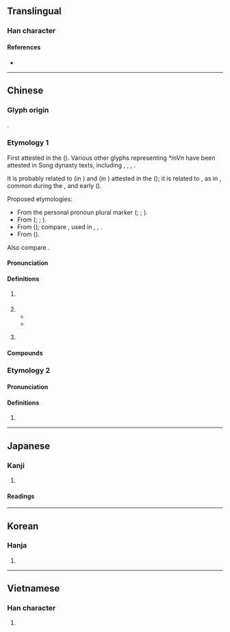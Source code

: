 {{also|们}}
{{character info/new}}
==Translingual==
{{stroke order|type=animate}}

===Han character===
{{Han char|rn=9|rad=人|as=08|sn=10|four=27220|canj=OAN|ids=⿰亻門}}

====References====
* {{Han ref|kx=0107.260|dkj=00766|dj=0229.060|hdz=10185.020|uh=5011|ud=20497|bh=ADCC|bd=44492}}

----

==Chinese==
{{zh-forms|s=们}}

===Glyph origin===
{{Han etym}}
{{Han compound|亻|門|ls=psc|c1=s|c2=p|t1=person}}.

===Etymology 1===
First attested in the {{w|Song dynasty}} ({{zh-ref|Lü, 1940}}). Various other glyphs representing ''*mVn'' have been attested in Song dynasty texts, including {{zh-l|*懣}}, {{zh-l|*滿}}, {{zh-l|*瞞}}, {{zh-l|*門}}.

It is probably related to {{ltc-l|弭}} (in {{m|zh|[[我]]弭}}) and {{ltc-l|偉}} (in {{m|zh|[[兒郎]]偉}}) attested in the {{w|Tang dynasty}} ({{zh-ref|Lü, 1940}}); it is related to {{zh-l|每}}, as in {{zh-l|我每}}, common during the {{w|Jin dynasty}}, {{w|Yuan dynasty}} and early {{w|Ming dynasty}} ({{zh-ref|Lü, 1985}}).

Proposed etymologies:
* From the personal pronoun plural marker {{och-l|輩}} ({{zh-ref|Lü, 1985}}; {{zh-ref|Feng, 1997}}; {{zh-ref|Li, 2013}}).
* From {{ltc-l|門|door; clan; family}} ({{zh-ref|Ota, 2003}}; {{zh-ref|Yu, 1989}}; {{zh-ref|Li and Shi, 2000}}).
* From {{ltc-l|每人|everybody|id=1,1}} ({{zh-ref|Norman, 1988}}); compare {{cog|cdo|-}} {{zh-l|各儂|everybody}}, used in {{zh-l|我各儂|we; us}}, {{zh-l|汝各儂|you (plural)}}, {{zh-l|伊各儂|they}}.
* From {{ltc-l|物|thing}} ({{zh-ref|Jiang, 1995}}).

Also compare {{zh-l|*您}}.

====Pronunciation====
{{zh-pron
|m=men,mén,1nb=vernacular,2nb=literary
|m-s=men2-1/men2
|m-s_note=men2-1 - vernacular; men2 - literary
|c=mun4
|c-t=mon3
|g=miin/miin4
|g_note=miin - vernacular; miin4 - literary
|h=pfs=mùn;gd=mun2
|j=me
|md=muòng
|mn=bûn
|mn-t=mung5
|w=3men
|x=men
|mc=
|oc=
|ma=y
|cat=suf
}}

====Definitions====
{{zh-hanzi}}

# {{n-g|Suffix indicating [[plural]] for pronouns, some animated nouns and personifications.}}
#: {{zh-x|我們|we}}
#: {{zh-x|孩子{zi}們|children}}
# {{n-g|Suffix attached to the name of the representative of a group to refer to that whole group.}}
#* {{zh-x|總括 先生{sheng} 來信 的 意思{si}，大概 有 兩 點，一 是 罵 ^史太林 先生{sheng}-們 是 官僚，再 一 是 斥 @^毛.^澤東 先生{sheng}-們 的 「各-派 聯合 一致 抗日」的 主張 為{wéi} 出賣 革命。|I take it that the main drift of your letter is contained in these two points: You consider Stalin '''and his colleagues''' bureaucrats, and the proposal of Mao Zedong '''and others''' — “Let all parties unite to resist Japan” — as a betrayal of the cause of revolution.|ref='''1936''', {{w2|zh|魯迅}} ({{w|Lu Xun}}), {{lang|zh|《答托洛斯基派的信》}} (Reply to a Letter from the Trotskyites). English translation based on [https://www.marxists.org/archive/lu-xun/1936/06/09.htm]}}
#* {{zh-x|^艾奇遜-'''們''' 的 欺騙 做法 在 ^中國 還.有 一 層 薄薄 的 社會 基礎。|The deceptive manoeuvres of '''the''' Acheson'''s''' still have a flimsy social base in China.|ref='''1949''', {{w2|zh|毛澤東}} ({{w|Mao Zedong}}), {{lang|zh|《丟掉幻想，準備鬥爭》}} (Cast Away Illusions, Prepare for Struggle). English translation based on [https://www.marxists.org/reference/archive/mao/selected-works/volume-4/mswv4_66.htm]}}
# {{lb|zh|Jin}} {{n-g|General suffix indicating [[plural]].}}

====Compounds====
{{zh-der|人們|他們|他們倆|你們|俺們|咱們|哥們兒|哥兒們|圖們江|她們|娘兒們|孩兒們|它們|小哥兒們|小姐們兒|我們|渠們|爺們|爺們兒|爺兒們|牠們|老哥兒們|諾們罕|這們|鐵哥們|誰們|佢們|公們倆|吾們|哥們|娘們|孩子們|恁們|某們|窮哥們|老娘們|老爺們|那們|阿們|學生們|老師們|祂們}}

===Etymology 2===

====Pronunciation====
{{zh-pron
|m=mèn
|cat=
}}

====Definitions====
{{zh-hanzi}}

# {{zh-only|們渾}}

{{zh-cat|Beginning}}

----

==Japanese==

===Kanji===
{{ja-kanji|grade=|rs=人08}}

# {{defn|lang=ja|sort=人08}}

====Readings====
{{ja-readings
|goon=もん
|kanon=ぼん
|kun=ともがら-}}

----

==Korean==

===Hanja===
{{ko-hanja|hangeul=문|mr=mun}}

# {{defn|lang=ko|sort=人08}}

----

==Vietnamese==

===Han character===
{{vi-hantu|[[món]], [[môn]], [[mon]]|rs=人08}}

# {{defn|lang=vi|sort=人08}}